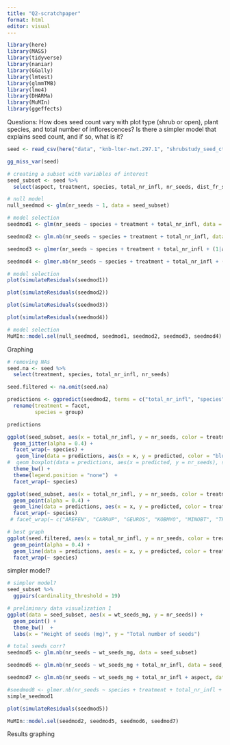 ```yaml
---
title: "Q2-scratchpaper"
format: html
editor: visual
---
```


```r
library(here)
library(MASS)
library(tidyverse)
library(naniar)
library(GGally)
library(lmtest)
library(glmmTMB)
library(lme4)
library(DHARMa)
library(MuMIn)
library(ggeffects)
```


Questions: How does seed count vary with plot type (shrub or open), plant species, and total number of inflorescences? 
Is there a simpler model that explains seed count, and if so, what is it?

```r
seed <- read_csv(here("data", "knb-lter-nwt.297.1", "shrubstudy_seed_ctwt.ms.data.csv"))
```

```r
gg_miss_var(seed)
```

```r
# creating a subset with variables of interest
seed_subset <- seed %>% 
  select(aspect, treatment, species, total_nr_infl, nr_seeds, dist_fr_shr, wt_seeds_mg)
```

```r
# null model
null_seedmod <- glm(nr_seeds ~ 1, data = seed_subset)
```

```r
# model selection
seedmod1 <- glm(nr_seeds ~ species + treatment + total_nr_infl, data = seed_subset, family = "poisson")

seedmod2 <- glm.nb(nr_seeds ~ species + treatment + total_nr_infl, data = seed_subset)

seedmod3 <- glmer(nr_seeds ~ species + treatment + total_nr_infl + (1|aspect), data = seed_subset, family = "poisson")

seedmod4 <- glmer.nb(nr_seeds ~ species + treatment + total_nr_infl + (1|aspect), data = seed_subset)

```

```r
# model selection
plot(simulateResiduals(seedmod1))

plot(simulateResiduals(seedmod2))

plot(simulateResiduals(seedmod3))

plot(simulateResiduals(seedmod4))
```

```r
# model selection 
MuMIn::model.sel(null_seedmod, seedmod1, seedmod2, seedmod3, seedmod4)
```

Graphing 
```r
# removing NAs
seed.na <- seed %>% 
  select(treatment, species, total_nr_infl, nr_seeds)

seed.filtered <- na.omit(seed.na)
```

```r
predictions <- ggpredict(seedmod2, terms = c("total_nr_infl", "species", "treatment")) %>% 
  rename(treatment = facet,
         species = group)

predictions
```

```r
ggplot(seed_subset, aes(x = total_nr_infl, y = nr_seeds, color = treatment)) +
  geom_jitter(alpha = 0.4) +
  facet_wrap(~ species) +
   geom_line(data = predictions, aes(x = x, y = predicted, color = "blue")) +
#  geom_boxplot(data = predictions, aes(x = predicted, y = nr_seeds), show.legend = FALSE) +
  theme_bw() +
  theme(legend.position = "none")  +
  facet_wrap(~ species)
```

```r
ggplot(seed_subset, aes(x = total_nr_infl, y = nr_seeds, color = treatment, na.rm = TRUE)) +
  geom_point(alpha = 0.4) +
  geom_line(data = predictions, aes(x = x, y = predicted, color = treatment)) +
  facet_wrap(~ species)
 # facet_wrap(~ c("AREFEN", "CARRUP", "GEUROS", "KOBMYO", "MINOBT", "TRIDAS"))
```

```r
# best graph 
ggplot(seed.filtered, aes(x = total_nr_infl, y = nr_seeds, color = treatment, na.rm = TRUE)) +
  geom_point(alpha = 0.4) +
  geom_line(data = predictions, aes(x = x, y = predicted, color = treatment)) +
  facet_wrap(~ species)
```

simpler model?


```r
# simpler model?
seed_subset %>% 
  ggpairs(cardinality_threshold = 19)
```


```r
# preliminary data visualization 1
ggplot(data = seed_subset, aes(x = wt_seeds_mg, y = nr_seeds)) +
  geom_point() +
  theme_bw()  +
  labs(x = "Weight of seeds (mg)", y = "Total number of seeds")
```

```r
# total seeds corr?
seedmod5 <- glm.nb(nr_seeds ~ wt_seeds_mg, data = seed_subset)

seedmod6 <- glm.nb(nr_seeds ~ wt_seeds_mg + total_nr_infl, data = seed_subset)

seedmod7 <- glm.nb(nr_seeds ~ wt_seeds_mg + total_nr_infl + aspect, data = seed_subset)

#seedmod8 <- glmer.nb(nr_seeds ~ species + treatment + total_nr_infl + (1|aspect), data = seed_subset)
simple_seedmod1
```

```r
plot(simulateResiduals(seedmod5))
```

```r
MuMIn::model.sel(seedmod2, seedmod5, seedmod6, seedmod7)
```


Results graphing

```r

```

